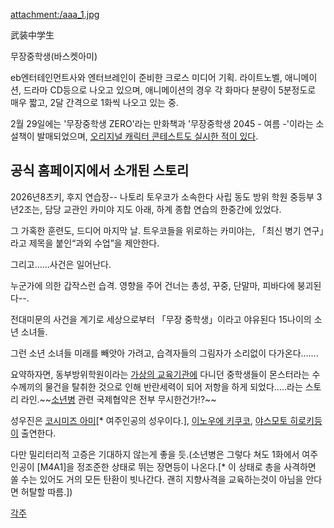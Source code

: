 attachment:/aaa_1.jpg

武装中学生

무장중학생(바스켓아미)

eb엔터테인먼트사와 엔터브레인이 준비한 크로스 미디어 기획. 라이트노벨, 애니메이션, 드라마 CD등으로 나오고 있으며, 애니메이션의 경우 각 화마다 분량이 5분정도로 매우 짧고, 2달 간격으로 1화씩 나오고 있는 중.

2월 29일에는 '무장중학생 ZERO'라는 만화책과 '무장중학생 2045 - 여름 -'이라는 소설책이 발매되었으며, [http://basketarmy.jp/contest/1685/ 오리지널 캐릭터 콘테스트도 실시한 적이 있다]. 

== 공식 홈페이지에서 소개된 스토리 ==
2026년8츠키, 후지 연습장--
나토리 토우코가 소속한다
사립 동도 방위 학원 중등부 3년2조는,
담당 교관인 카미야 지도 아래,
하계 종합 연습의 한중간에 있었다.

그 가혹한 훈련도, 드디어 마지막 날.
트우코들을 위로하는 카미야는,
「최신 병기 연구」라고 제목을 붙인“과외 수업”을 제안한다.

그리고……사건은 일어난다.

누군가에 의한 갑작스런 습격.
영향을 주어 건너는 총성, 꾸중, 단말마,
피바다에 붕괴된다--.

전대미문의 사건을 계기로
세상으로부터 「무장 중학생」이라고 야유된다
15나이의 소년 소녀들.

그런 소년 소녀들 미래를 빼앗아 가려고,
습격자들의 그림자가 소리없이 다가온다…….

요약하자면, 동부방위학원이라는 [[가상의 교육기관]]에 다니던 중학생들이 몬스터라는 수수께끼의 물건을 탈취한 것으로 인해 반란세력이 되어 저항을 하게 되었다.....라는 스토리 라인.~~[[소년병]] 관련 국제협약은 전부 무시한건가!?~~

성우진은 [[코시미즈 아미]][* 여주인공의 성우이다.], [[이노우에 키쿠코]], [[야스모토 히로키]]등이 출연한다. 

다만 밀리터리적 고증은 기대하지 않는게 좋을 듯.(소년병은 그렇다 쳐도 1화에서 여주인공이 [M4A1]을 정조준한 상태로 뛰는 장면등이 나온다.[* 이 상태로 총을 사격하면 쏠 수는 있어도 거의 모든 탄환이 빗나간다. 괜히 지향사격을 교육하는것이 아님을 안다면 허탈할 따름.])

[[각주]]
